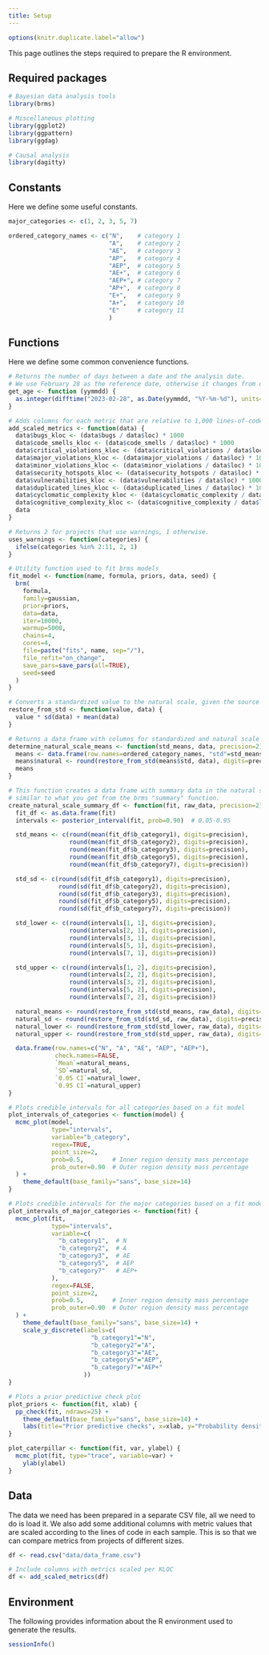 ```yaml
---
title: Setup
---
```


```r
options(knitr.duplicate.label="allow")
```

This page outlines the steps required to prepare the R environment.

## Required packages

```r
# Bayesian data analysis tools
library(brms)

# Miscellaneous plotting
library(ggplot2)
library(ggpattern)
library(ggdag)

# Causal analysis
library(dagitty)
```

## Constants

Here we define some useful constants.

```r
major_categories <- c(1, 2, 3, 5, 7)

ordered_category_names <- c("N",    # category 1
                            "A",    # category 2
                            "AE",   # category 3
                            "AP",   # category 4
                            "AEP",  # category 5
                            "AE+",  # category 6
                            "AEP+", # category 7
                            "AP+",  # category 8
                            "E+",   # category 9
                            "A+",   # category 10
                            "E"     # category 11
                            )
```

## Functions

Here we define some common convenience functions.

```r
# Returns the number of days between a date and the analysis date.
# We use February 28 as the reference date, otherwise it changes from day-to-day.
get_age <- function (yymmdd) {
  as.integer(difftime("2023-02-28", as.Date(yymmdd, "%Y-%m-%d"), units="days"))
}

# Adds columns for each metric that are relative to 1,000 lines-of-code.
add_scaled_metrics <- function(data) {
  data$bugs_kloc <- (data$bugs / data$loc) * 1000
  data$code_smells_kloc <- (data$code_smells / data$loc) * 1000
  data$critical_violations_kloc <- (data$critical_violations / data$loc) * 1000
  data$major_violations_kloc <- (data$major_violations / data$loc) * 1000
  data$minor_violations_kloc <- (data$minor_violations / data$loc) * 1000
  data$security_hotspots_kloc <- (data$security_hotspots / data$loc) * 1000
  data$vulnerabilities_kloc <- (data$vulnerabilities / data$loc) * 1000
  data$duplicated_lines_kloc <- (data$duplicated_lines / data$loc) * 1000
  data$cyclomatic_complexity_kloc <- (data$cyclomatic_complexity / data$loc) * 1000
  data$cognitive_complexity_kloc <- (data$cognitive_complexity / data$loc) * 1000
  data
}

# Returns 2 for projects that use warnings, 1 otherwise.
uses_warnings <- function(categories) {
  ifelse(categories %in% 2:11, 2, 1)
}

# Utility function used to fit brms models
fit_model <- function(name, formula, priors, data, seed) {
  brm(
    formula,
    family=gaussian,
    prior=priors,
    data=data,
    iter=10000,
    warmup=5000,
    chains=4,
    cores=4,
    file=paste("fits", name, sep="/"),
    file_refit="on_change",
    save_pars=save_pars(all=TRUE),
    seed=seed
  )
}

# Converts a standardized value to the natural scale, given the source data.
restore_from_std <- function(value, data) {
  value * sd(data) + mean(data)
}

# Returns a data frame with columns for standardized and natural scale means
determine_natural_scale_means <- function(std_means, data, precision=2) {
  means <- data.frame(row.names=ordered_category_names, "std"=std_means)
  means$natural <- round(restore_from_std(means$std, data), digits=precision)
  means
}

# This function creates a data frame with summary data in the natural scale,
# similar to what you get from the brms "summary" function.
create_natural_scale_summary_df <- function(fit, raw_data, precision=2) {
  fit_df <- as.data.frame(fit)
  intervals <- posterior_interval(fit, prob=0.90)  # 0.05-0.95

  std_means <- c(round(mean(fit_df$b_category1), digits=precision),
                 round(mean(fit_df$b_category2), digits=precision),
                 round(mean(fit_df$b_category3), digits=precision),
                 round(mean(fit_df$b_category5), digits=precision),
                 round(mean(fit_df$b_category7), digits=precision))

  std_sd <- c(round(sd(fit_df$b_category1), digits=precision),
              round(sd(fit_df$b_category2), digits=precision),
              round(sd(fit_df$b_category3), digits=precision),
              round(sd(fit_df$b_category5), digits=precision),
              round(sd(fit_df$b_category7), digits=precision))

  std_lower <- c(round(intervals[1, 1], digits=precision),
                 round(intervals[2, 1], digits=precision),
                 round(intervals[3, 1], digits=precision),
                 round(intervals[5, 1], digits=precision),
                 round(intervals[7, 1], digits=precision))

  std_upper <- c(round(intervals[1, 2], digits=precision),
                 round(intervals[2, 2], digits=precision),
                 round(intervals[3, 2], digits=precision),
                 round(intervals[5, 2], digits=precision),
                 round(intervals[7, 2], digits=precision))

  natural_means <- round(restore_from_std(std_means, raw_data), digits=precision)
  natural_sd <- round(restore_from_std(std_sd, raw_data), digits=precision)
  natural_lower <- round(restore_from_std(std_lower, raw_data), digits=precision)
  natural_upper <- round(restore_from_std(std_upper, raw_data), digits=precision)

  data.frame(row.names=c("N", "A", "AE", "AEP", "AEP+"),
             check.names=FALSE,
             `Mean`=natural_means,
             `SD`=natural_sd,
             `0.05 CI`=natural_lower,
             `0.95 CI`=natural_upper)
}

# Plots credible intervals for all categories based on a fit model
plot_intervals_of_categories <- function(model) {
  mcmc_plot(model,
            type="intervals",
            variable="b_category",
            regex=TRUE,
            point_size=2,
            prob=0.5,        # Inner region density mass percentage
            prob_outer=0.90  # Outer region density mass percentage
  ) +
    theme_default(base_family="sans", base_size=14)
}

# Plots credible intervals for the major categories based on a fit model
plot_intervals_of_major_categories <- function(fit) {
  mcmc_plot(fit,
            type="intervals",
            variable=c(
              "b_category1",  # N
              "b_category2",  # A
              "b_category3",  # AE
              "b_category5",  # AEP
              "b_category7"   # AEP+
            ),
            regex=FALSE,
            point_size=2,
            prob=0.5,        # Inner region density mass percentage
            prob_outer=0.90  # Outer region density mass percentage
  ) +
    theme_default(base_family="sans", base_size=14) + 
    scale_y_discrete(labels=c(
                       "b_category1"="N",
                       "b_category2"="A",
                       "b_category3"="AE",
                       "b_category5"="AEP",
                       "b_category7"="AEP+"
                     ))
}

# Plots a prior predictive check plot
plot_priors <- function(fit, xlab) {
  pp_check(fit, ndraws=25) +
    theme_default(base_family="sans", base_size=14) +
    labs(title="Prior predictive checks", x=xlab, y="Probability density")
}

plot_caterpillar <- function(fit, var, ylabel) {
  mcmc_plot(fit, type="trace", variable=var) +
    ylab(ylabel)
}
```

## Data

The data we need has been prepared in a separate CSV file, all we need to do is load it. We also add some additional columns with metric values that are scaled according to the lines of code in each sample. This is so that we can compare metrics from projects of different sizes.

```r
df <- read.csv("data/data_frame.csv")

# Include columns with metrics scaled per KLOC
df <- add_scaled_metrics(df)
```

## Environment

The following provides information about the R environment used to generate the results.

```r
sessionInfo()
```

